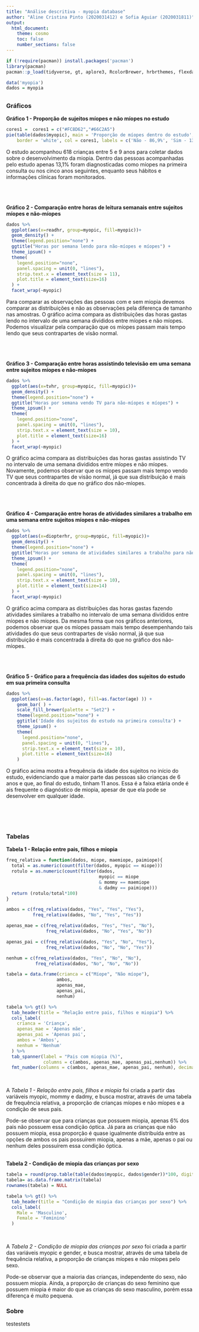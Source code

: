 ```yaml
---
title: "Análise descritiva - myopia database"
author: "Aline Cristina Pinto (2020031412) e Sofia Aguiar (2020031811)"
output: 
  html_document:
    theme: cosmo
    toc: false
    number_sections: false
---
```


```r
if (!require(pacman)) install.packages('pacman')
library(pacman)
pacman::p_load(tidyverse, gt, aplore3, RcolorBrewer, hrbrthemes, flexdashboard)

data('myopia')
dados = myopia
```

## {.tabset .tabset-fade}

### Gráficos

<div align="center">**Gráfico 1 - Proporção de sujeitos míopes e não míopes no estudo**</div>

```r
cores1 =  cores1 = c("#FC8D62","#66C2A5")
pie(table(dados$myopic), main = 'Proporção de míopes dentro do estudo', 
    border = 'white', col = cores1, labels = c('Não - 86,9%', 'Sim - 13,1%'))
```

<div align="center">
O estudo acompanhou 618 crianças entre 5 e 9 anos para coletar dados sobre o desenvolvimento da miopia. Dentro das pessoas acompanhadas pelo estudo apenas 13,1% foram diagnosticadas como míopes na primeira consulta ou nos cinco anos seguintes, enquanto seus hábitos e informações clínicas foram monitorados. 
</div>

<div align="center">
<br>
<br>
<br>
**Gráfico 2 - Comparação entre horas de leitura semanais entre sujeitos míopes e não-míopes**</div>

```r
dados %>% 
  ggplot(aes(x=readhr, group=myopic, fill=myopic))+
  geom_density() +
  theme(legend.position="none") +
  ggtitle("Horas por semana lendo para não-míopes e míopes") +
  theme_ipsum() +
  theme(
    legend.position="none",
    panel.spacing = unit(0, "lines"),
    strip.text.x = element_text(size = 11),
    plot.title = element_text(size=16)
  ) +
  facet_wrap(~myopic)
```

<div align="center">
Para comparar as observações das pessoas com e sem miopia devemos comparar as distribuições e não as observações pela diferença de tamanho nas amostras. O gráfico acima compara as distribuições das horas gastas lendo no intervalo de uma semana divididos entre míopes e não míopes. Podemos visualizar pela comparação que os míopes passam mais tempo lendo que seus contrapartes de visão normal. 
</div>

<div align="center">
<br>
<br>
<br>
**Gráfico 3 - Comparação entre horas assistindo televisão em uma semana entre sujeitos míopes e não-míopes**</div>

```r
dados %>% 
  ggplot(aes(x=tvhr, group=myopic, fill=myopic))+
  geom_density() +
  theme(legend.position="none") +
  ggtitle("Horas por semana vendo TV para não-míopes e míopes") +
  theme_ipsum() +
  theme(
    legend.position="none",
    panel.spacing = unit(0, "lines"),
    strip.text.x = element_text(size = 10),
    plot.title = element_text(size=16)
  ) +
  facet_wrap(~myopic)
```

<div align="center">
O gráfico acima compara as distribuições das horas gastas assistindo TV no intervalo de uma semana divididos entre míopes e não míopes. Novamente, podemos observar que os míopes passam mais tempo vendo TV que seus contrapartes de visão normal, já que sua distribuição é mais concentrada à direita do que no gráfico dos não-míopes. 
</div>

<div align="center">
<br>
<br>
<br>
**Gráfico 4 - Comparação entre horas de atividades similares a trabalho em uma semana entre sujeitos míopes e não-míopes**</div>

```r
dados %>% 
  ggplot(aes(x=diopterhr, group=myopic, fill=myopic))+
  geom_density() +
  theme(legend.position="none") +
  ggtitle("Horas por semana de atividades similares a trabalho para não-míopes e míopes") +
  theme_ipsum() +
  theme(
    legend.position="none",
    panel.spacing = unit(0, "lines"),
    strip.text.x = element_text(size = 10),
    plot.title = element_text(size=14)
  ) +
  facet_wrap(~myopic)
```

<div align="center">
O gráfico acima compara as distribuições das horas gastas fazendo atividades similares a trabalho no intervalo de uma semana divididos entre míopes e não míopes. Da mesma forma que nos gráficos anteriores, podemos observar que os míopes passam mais tempo desempenhando tais atividades do que seus contrapartes de visão normal, já que sua distribuição é mais concentrada à direita do que no gráfico dos não-míopes. 
</div>

<div align="center">
<br>
<br>
<br>
**Gráfico 5 - Gráfico para a frequência das idades dos sujeitos do estudo em sua primeira consulta**</div>

```r
dados %>% 
  ggplot(aes(x=as.factor(age), fill=as.factor(age) )) + 
    geom_bar( ) +
    scale_fill_brewer(palette = "Set2") +
    theme(legend.position="none") +
    ggtitle('Idade dos sujeitos do estudo na primeira consulta') +
    theme_ipsum() +
    theme(
      legend.position="none",
      panel.spacing = unit(0, "lines"),
      strip.text.x = element_text(size = 10),
      plot.title = element_text(size=16)
    )
```

<div align="center">
O gráfico acima mostra a frequência da idade dos sujeitos no início do estudo, evidenciando que a maior parte das pessoas são crianças de 6 anos e que, ao final do estudo, tinham 11 anos. Essa é a faixa etária onde é ais frequente o diagnóstico de miopia, apesar de que ela pode se desenvolver em qualquer idade.
<br>
<br>
<br>
<br>
<br>
</div>



### Tabelas

<div align="center">**Tabela 1 - Relação entre pais, filhos e miopia**</div>

```r

freq_relativa = function(dados, miope, maemiope, paimiope){
  total = as.numeric(count(filter(dados, myopic == miope)))
  rotulo = as.numeric(count(filter(dados,
                                   myopic == miope 
                                   & mommy == maemiope
                                   & dadmy == paimiope)))
  return (rotulo/total*100)
}

ambos = c(freq_relativa(dados, "Yes", "Yes", "Yes"),
          freq_relativa(dados, "No", "Yes", "Yes"))

apenas_mae = c(freq_relativa(dados, "Yes", "Yes", "No"),
               freq_relativa(dados, "No", "Yes", "No"))

apenas_pai = c(freq_relativa(dados, "Yes", "No", "Yes"),
               freq_relativa(dados, "No", "No", "Yes"))

nenhum = c(freq_relativa(dados, "Yes", "No", "No"),
           freq_relativa(dados, "No", "No", "No"))

tabela = data.frame(crianca = c("Míope", "Não míope"), 
                   ambos, 
                   apenas_mae,
                   apenas_pai,
                   nenhum)
```

```r

tabela %>% gt() %>% 
  tab_header(title = "Relação entre pais, filhos e miopia") %>%
  cols_label(
    crianca = 'Criança',
    apenas_mae = 'Apenas mãe',
    apenas_pai = 'Apenas pai',
    ambos = 'Ambos', 
    nenhum = 'Nenhum'
  ) %>%
  tab_spanner(label = "Pais com miopia (%)", 
              columns = c(ambos, apenas_mae, apenas_pai,nenhum)) %>% 
  fmt_number(columns = c(ambos, apenas_mae, apenas_pai, nenhum), decimals = 2)
```

<br>
<div align="center">
A _Tabela 1 - Relação entre pais, filhos e miopia_ foi criada a partir das variáveis myopic, mommy e dadmy, e busca mostrar, através de uma tabela de frequência relativa, a proporção de crianças míopes e não míopes e a condição de seus pais.

Pode-se observar que para crianças que possuem miopia, apenas 6% dos pais não possuem essa condição óptica. Já para as crianças que não possuem miopia, essa proporção é quase igualmente distribuída entre as opções de ambos os pais possuírem miopia, apenas a mãe, apenas o pai ou nenhum deles possuírem essa condição óptica. 
</div>

<br>
<div align="center">**Tabela 2 - Condição de miopia das crianças por sexo **</div>
```r

tabela = round(prop.table(table(dados$myopic, dados$gender))*100, digits=2)
tabela= as.data.frame.matrix(tabela) 
rownames(tabela) = NULL
```

```r

tabela %>% gt() %>% 
  tab_header(title = "Condição de miopia das crianças por sexo") %>%
  cols_label(
    Male = 'Masculino',
    Female = 'Feminino'
  )
```

<br>
<div align="center">
A _Tabela 2 - Condição de miopia das crianças por sexo_ foi criada a partir das variáveis myopic e gender, e busca mostrar, através de uma tabela de frequência relativa, a proporção de crianças míopes e não míopes pelo sexo.

Pode-se observar que a maioria das crianças, independente do sexo, não possuem miopia. Ainda, a proporção de crianças do sexo feminino que possuem miopia é maior do que as crianças do sexo masculino, porém essa diferença é muito pequena.
</div>

### Sobre

testestets